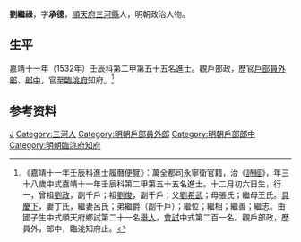 {{Otheruses|other=名为刘承德的其他人物|刘承德}}
{{明清人物信息框
| 姓名 = 劉繼祿
| 原名 =
| 圖片名稱= 
| 圖片大小 =
| 圖片說明 = 
| 最高職務 = 陝西臨洮府知府
| 國家 = 大明 
| 爵位 =
| 籍貫 = [[順天府|順天府]][[三河縣|三河縣]]
| 族裔 = 
| 旗籍 = 
| 字號 = 字承德
| 諡號 =
| 出生日期 = 十二月初六日
| 出生地點 =
| 逝世日期 = 
| 逝世地點 =
| 墓葬 =
| 配偶 = 丁氏、呂氏
| 親屬 = 曾祖[[劉政|劉政]]，祖[[劉俊|劉俊]]<br>父[[劉希武|劉希武]]，母張氏；繼母王氏
| 出身 =
* 嘉靖十一年壬辰科進士出身
| 經歷 =
| 著作 =  
}}
'''劉繼祿'''{{BD|1495年||？年||}}，字'''承德'''，[[順天府|順天府]][[三河縣|三河縣]]人，明朝政治人物。

==生平==
嘉靖十一年（1532年）壬辰科第二甲第五十五名進士。觀戶部政，歷官[[戶部|戶部]][[員外郎|員外郎]]、[[郎中|郎中]]，官至[[臨洮府|臨洮府]]知府。<ref>《嘉靖十一年壬辰科進士履曆便覽》：萬全都司永寧衛官籍，治《[[詩經|詩經]]》，年三十八歲中式嘉靖十一年壬辰科第二甲第五十五名進士。十二月初六日生，行一，曾祖[[劉政|劉政]]，副千戶；祖[[劉俊|劉俊]]，副千戶；父[[劉希武|劉希武]]；母張氏；繼母王氏。[[具慶下|具慶下]]，妻丁氏，繼妻呂氏；弟繼爵（副千戶）；繼位；繼相；繼善；繼志。由國子生中式順天府鄉試第二十一名[[舉人|舉人]]，[[會試|會試]]中式第二百一名。觀戶部政，歷員外，郎中，臨洮知府止。</ref>

== 参考资料 ==
{{reflist}}

{{嘉靖十一年壬辰科殿试金榜}}

{{Authority control}}
{{DEFAULTSORT:Liu劉}}
[[Category:刘姓|J]]
[[Category:三河人|Category:三河人]]
[[Category:明朝戶部員外郎|Category:明朝戶部員外郎]]
[[Category:明朝戶部郎中|Category:明朝戶部郎中]]
[[Category:明朝臨洮府知府|Category:明朝臨洮府知府]]


{{明朝人物小作品}}